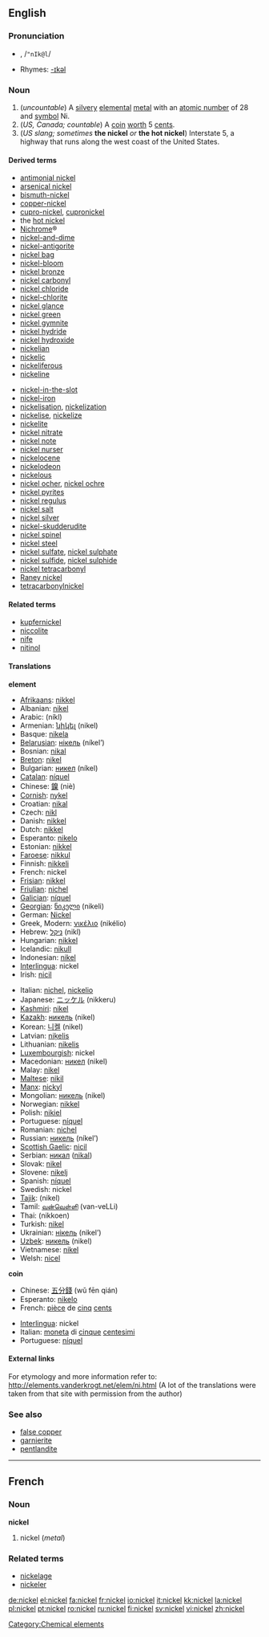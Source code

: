 {{see|Nickel}}
==English==

{{elements|Ni|cobalt|Co|copper|Cu}}
===Pronunciation===
*{{IPAchar|nĭk'əl, /ˈnɪkəl/}}, /<tt>"nIk@l</tt>/
*Rhymes: [[Rhymes:English:-ɪkəl|-ɪkəl]]

===Noun===
{{en-noun|s|-}}

#(''uncountable'') A [[silvery]] [[elemental]] [[metal]] with an [[atomic number]] of 28 and [[symbol]] Ni.
#(''US, Canada; countable'') A [[coin]] [[worth]] 5 [[cent]]s.
#(''US slang; sometimes'' '''the nickel''' ''or'' '''the hot nickel''') Interstate 5, a highway that runs along the west coast of the United States.

====Derived terms====
{{top2}}
*[[antimonial nickel]]
*[[arsenical nickel]]
*[[bismuth-nickel]]
*[[copper-nickel]]
*[[cupro-nickel]], [[cupronickel]]
*the [[hot nickel]]
*[[Nichrome]]&reg;
*[[nickel-and-dime]]
*[[nickel-antigorite]]
*[[nickel bag]]
*[[nickel-bloom]]
*[[nickel bronze]]
*[[nickel carbonyl]]
*[[nickel chloride]]
*[[nickel-chlorite]]
*[[nickel glance]]
*[[nickel green]]
*[[nickel gymnite]]
*[[nickel hydride]]
*[[nickel hydroxide]]
*[[nickelian]]
*[[nickelic]]
*[[nickeliferous]]
*[[nickeline]]
{{mid2}}
*[[nickel-in-the-slot]]
*[[nickel-iron]]
*[[nickelisation]], [[nickelization]]
*[[nickelise]], [[nickelize]]
*[[nickelite]]
*[[nickel nitrate]]
*[[nickel note]]
*[[nickel nurser]]
*[[nickelocene]]
*[[nickelodeon]]
*[[nickelous]]
*[[nickel ocher]], [[nickel ochre]]
*[[nickel pyrites]]
*[[nickel regulus]]
*[[nickel salt]]
*[[nickel silver]]
*[[nickel-skudderudite]]
*[[nickel spinel]]
*[[nickel steel]]
*[[nickel sulfate]], [[nickel sulphate]]
*[[nickel sulfide]], [[nickel sulphide]]
*[[nickel tetracarbonyl]]
*[[Raney nickel]]
*[[tetracarbonylnickel]]
{{bottom}}

====Related terms====
*[[kupfernickel]]<!--related but not derived, because this comes from German and is derived from the German word "Nickel", meaning nickel-->
*[[niccolite]]
*[[nife]]
*[[nitinol]] <!-- capitalized? -->

====Translations====
'''element'''
{{top}}
*[[Afrikaans]]: [[nikkel]]
*Albanian: [[nikel]]
*Arabic: {{ARchar|[[نيكل]]}} (níkl) {{m}}
*Armenian: [[նիկել]] (nikel)
*Basque: [[nikela]]
*[[Belarusian]]: [[нiкель]] (níkel’) {{m}}
*Bosnian: [[nikal]]
*[[Breton]]: [[nikel]] {{m}}
*Bulgarian: [[никел]] (níkel) {{m}}
*[[Catalan]]: [[níquel]] {{m}}
*Chinese: [[鎳]] (niè)
*[[Cornish]]: [[nykel]]
*Croatian: [[nikal]]
*Czech: [[nikl]]
*Danish: [[nikkel]]
*Dutch: [[nikkel]] {{n}}
*Esperanto: [[nikelo]]
*Estonian: [[nikkel]]
*[[Faroese]]: [[nikkul]]
*Finnish: [[nikkeli]]
*French: nickel {{m}}
*[[Frisian]]: [[nikkel]]
*[[Friulian]]: [[nichel]]
*[[Galician]]: [[níquel]]
*[[Georgian]]: [[ნიკელი]] (nikeli)
*German: [[Nickel]] {{n}}
*Greek, Modern: [[νικέλιο]] (nikélio) {{n}}
*Hebrew: [[ניקל]] (nikl)
*Hungarian: [[nikkel]]
*Icelandic: [[nikull]]
*Indonesian: [[nikel]]
*[[Interlingua]]: nickel
*Irish: [[nicil]]
{{mid}}
*Italian: [[nichel]], [[nickelio]] {{m}}
*Japanese: [[ニッケル]] (nikkeru)
*[[Kashmiri]]: [[nikel]]
*[[Kazakh]]: [[никель]] (nikel)
*Korean: [[니켈]] (nikel)
*Latvian: [[niķelis]]
*Lithuanian: [[nikelis]]
*[[Luxembourgish]]: nickel
*Macedonian: [[никел]] (nikel) {{m}}
*Malay: [[nikel]]
*[[Maltese]]: [[nikil]]
*[[Manx]]: [[nickyl]]
*Mongolian: [[никель]] (nikel)
*Norwegian: [[nikkel]]
*Polish: [[nikiel]] {{m}}
*Portuguese: [[níquel]] {{m}}
*Romanian: [[nichel]] {{n}}
*Russian: [[никель]] (níkel’) {{m}}
*[[Scottish Gaelic]]: [[nicil]]
*Serbian: [[никал]] ([[nikal]]) {{m}}
*Slovak: [[nikel]]
*Slovene: [[nikelj]]
*Spanish: [[níquel]] {{m}}
*Swedish: nickel
*[[Tajik]]: (nikel)
*Tamil: [[வன்வெள்ளி]] (van-veLLi)
*Thai: {{THchar|[[นิกเกิล]]}} (nikkoen)
*Turkish: [[nikel]]
*Ukrainian: [[нiкель]] (nikel’) {{m}}
*[[Uzbek]]: [[никель]] (nikel)
*Vietnamese: [[nikel]]
*Welsh: [[nicel]]
{{bottom}}

'''coin'''
{{top}}
*Chinese: [[五分錢]] (wǔ fēn qián)
*Esperanto: [[nikelo]]
*French: [[pièce]] de [[cinq]] [[cent]]s {{f}}
{{mid}}
*[[Interlingua]]: nickel
*Italian: [[moneta]] di [[cinque]] [[centesimi]] {{f}}
*Portuguese: [[níquel]] {{m}}
{{bottom}}

====External links====
For etymology and more information refer to:
http://elements.vanderkrogt.net/elem/ni.html
(A lot of the translations were taken from that site with permission from the author)

===See also===
*[[false copper]]
*[[garnierite]]
*[[pentlandite]]

----
==French==
===Noun===
'''nickel''' {{m}}

#nickel (''metal'')

===Related terms===
*[[nickelage]]
*[[nickeler]]

[[Category:Chemical elements]]

[[de:nickel]]
[[el:nickel]]
[[fa:nickel]]
[[fr:nickel]]
[[io:nickel]]
[[it:nickel]]
[[kk:nickel]]
[[la:nickel]]
[[pl:nickel]]
[[pt:nickel]]
[[ro:nickel]]
[[ru:nickel]]
[[fi:nickel]]
[[sv:nickel]]
[[vi:nickel]]
[[zh:nickel]]
